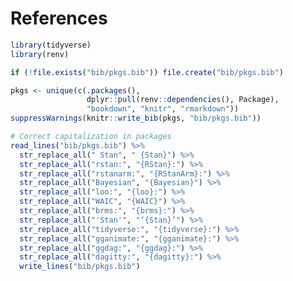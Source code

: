 # References {-}

```r
library(tidyverse)
library(renv)

if (!file.exists("bib/pkgs.bib")) file.create("bib/pkgs.bib")

pkgs <- unique(c(.packages(),
                 dplyr::pull(renv::dependencies(), Package),
                 "bookdown", "knitr", "rmarkdown"))
suppressWarnings(knitr::write_bib(pkgs, "bib/pkgs.bib"))

# Correct capitalization in packages
read_lines("bib/pkgs.bib") %>%
  str_replace_all(" Stan", " {Stan}") %>%
  str_replace_all("rstan:", "{RStan}:") %>%
  str_replace_all("rstanarm:", "{RStanArm}:") %>%
  str_replace_all("Bayesian", "{Bayesian}") %>%
  str_replace_all("loo:", "{loo}:") %>%
  str_replace_all("WAIC", "{WAIC}") %>%
  str_replace_all("brms:", "{brms}:") %>%
  str_replace_all("'Stan'", "‘{Stan}’") %>%
  str_replace_all("tidyverse:", "{tidyverse}:") %>%
  str_replace_all("gganimate:", "{gganimate}:") %>%
  str_replace_all("ggdag:", "{ggdag}:") %>%
  str_replace_all("dagitty:", "{dagitty}:") %>%
  write_lines("bib/pkgs.bib")
```

<div id='refs'></div>

